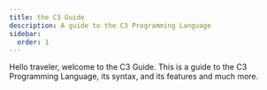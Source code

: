 ---
title: the C3 Guide
description: A guide to the C3 Programming Language
sidebar:
  order: 1
---

Hello traveler, welcome to the C3 Guide. This is a guide to the C3 Programming Language,
its syntax, and its features and much more.